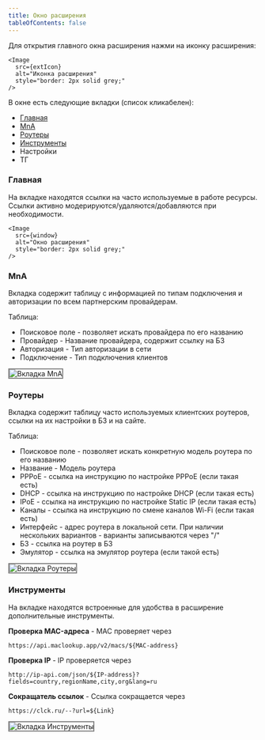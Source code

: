 ```yaml
---
title: Окно расширения
tableOfContents: false
---
```




Для открытия главного окна расширения нажми на иконку расширения:

    <Image
      src={extIcon}
      alt="Иконка расширения"
      style="border: 2px solid grey;"
    />

В окне есть следующие вкладки (список кликабелен):

- [Главная](#главная)
- [MnA](#главная)
- [Роутеры](#роутеры)
- [Инструменты](#инструменты)
- Настройки
- ТГ

### Главная

На вкладке находятся ссылки на часто используемые в работе ресурсы. Ссылки активно модерируются/удаляются/добавляются при необходимости.

    <Image
      src={window}
      alt="Окно расширения"
      style="border: 2px solid grey;"
    />

### MnA

Вкладка содержит таблицу с информацией по типам подключения и авторизации по всем партнерским провайдерам.

Таблица:

- Поисковое поле - позволяет искать провайдера по его названию
- Провайдер - Название провайдера, содержит ссылку на БЗ
- Авторизация - Тип авторизации в сети
- Подключение - Тип подключения клиентов

<Image src={mna} alt="Вкладка MnA" style="border: 2px solid grey;" />

### Роутеры

Вкладка содержит таблицу часто используемых клиентских роутеров, ссылки на их настройки в БЗ и на сайте.

Таблица:

- Поисковое поле - позволяет искать конкретную модель роутера по его названию
- Название - Модель роутера
- PPPoE - ссылка на инструкцию по настройке PPPoE (если такая есть)
- DHCP - ссылка на инструкцию по настройке DHCP (если такая есть)
- IPoE - ссылка на инструкцию по настройке Static IP (если такая есть)
- Каналы - ссылка на инструкцию по смене каналов Wi-Fi (если такая есть)
- Интерфейс - адрес роутера в локальной сети. При наличии нескольких вариантов - варианты записываются через "/"
- БЗ - ссылка на роутер в БЗ
- Эмулятор - ссылка на эмулятор роутера (если такой есть)

<Image src={routers} alt="Вкладка Роутеры" style="border: 2px solid grey;" />

### Инструменты

На вкладке находятся встроенные для удобства в расширение дополнительные инструменты.

**Проверка MAC-адреса** - MAC проверяет через

```
https://api.maclookup.app/v2/macs/${MAC-address}
```

**Проверка IP** - IP проверяется через

```
http://ip-api.com/json/${IP-address}?fields=country,regionName,city,org&lang=ru
```

**Сокращатель ссылок** - Ссылка сокращается через

```
https://clck.ru/--?url=${Link}
```

<Image
  src={instruments}
  alt="Вкладка Инструменты"
  style="border: 2px solid grey;"
/>
